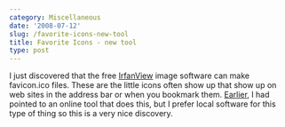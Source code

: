 ```yaml
---
category: Miscellaneous
date: '2008-07-12'
slug: /favorite-icons-new-tool
title: Favorite Icons - new tool
type: post
---
```


I just discovered that the free [IrfanView](http://www.irfanview.com/) image software can make favicon.ico files. These are the little icons often show up that show up on web sites in the address bar or when you bookmark them. [Earlier](/favorite-icons), I had pointed to an online tool that does this, but I prefer local software for this type of thing so this is a very nice discovery.